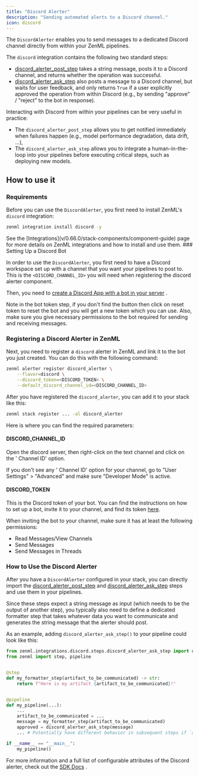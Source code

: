 ```yaml
---
title: "Discord Alerter"
description: "Sending automated alerts to a Discord channel."
icon: discord
---
```


The `DiscordAlerter` enables you to send messages to a dedicated Discord channel directly from within your ZenML pipelines.

The `discord` integration contains the following two standard steps:

* [discord\_alerter\_post\_step](https://sdkdocs.zenml.io/latest/integration%5Fcode%5Fdocs/integrations-discord/#zenml.integrations.discord.steps.discord%5Falerter%5Fpost%5Fstep.discord%5Falerter%5Fpost%5Fstep) takes a string message, posts it to a Discord channel, and returns whether the operation was successful.
* [discord\_alerter\_ask\_step](https://sdkdocs.zenml.io/latest/integration%5Fcode%5Fdocs/integrations-discord/#zenml.integrations.discord.steps.discord%5Falerter%5Fask%5Fstep.discord%5Falerter%5Fask%5Fstep) also posts a message to a Discord channel, but waits for user feedback, and only returns `True` if a user explicitly approved the operation from within Discord (e.g., by sending "approve" / "reject" to the bot in response).

Interacting with Discord from within your pipelines can be very useful in practice:

* The `discord_alerter_post_step` allows you to get notified immediately when failures happen (e.g., model performance degradation, data drift, ...),
* The `discord_alerter_ask_step` allows you to integrate a human-in-the-loop into your pipelines before executing critical steps, such as deploying new models.

## How to use it

### Requirements

Before you can use the `DiscordAlerter`, you first need to install ZenML's `discord` integration:

```bash
zenml integration install discord -y
```

<Info>
    See the [Integrations](v/0.66.0/stack-components/component-guide) page for more details on ZenML integrations and how to install and use them.
</Info>
### Setting Up a Discord Bot

In order to use the `DiscordAlerter`, you first need to have a Discord workspace set up with a channel that you want your pipelines to post to. This is the `<DISCORD_CHANNEL_ID>` you will need when registering the discord alerter component.

Then, you need to [create a Discord App with a bot in your server](https://discordpy.readthedocs.io/en/latest/discord.html) .

<Info>
    Note in the bot token  step, if you don't find the  button then click on reset token to reset the bot and you will get a new token which you can use. Also, make sure you give necessary permissions to the bot required for sending and receiving messages.
</Info>

### Registering a Discord Alerter in ZenML

Next, you need to register a `discord` alerter in ZenML and link it to the bot you just created. You can do this with the following command:

```Bash
zenml alerter register discord_alerter \
    --flavor=discord \
    --discord_token=<DISCORD_TOKEN> \
    --default_discord_channel_id=<DISCORD_CHANNEL_ID>
```

After you have registered the `discord_alerter`, you can add it to your stack like this:

```bash
zenml stack register ... -al discord_alerter
```

Here is where you can find the required parameters:

#### DISCORD\_CHANNEL\_ID

Open the discord server, then right-click on the text channel and click on the ' Channel ID' option.

<Info>
    If you don't see any ' Channel ID' option for your channel, go to "User Settings" > "Advanced" and make sure "Developer Mode" is active.
</Info>

#### DISCORD\_TOKEN

This is the Discord token of your bot. You can find the instructions on how to set up a bot, invite it to your channel, and find its token [here](https://discordpy.readthedocs.io/en/latest/discord.html).

<Note>
When inviting the bot to your channel, make sure it has at least the following permissions:

* Read Messages/View Channels
* Send Messages
* Send Messages in Threads
</Note>

### How to Use the Discord Alerter

After you have a `DiscordAlerter` configured in your stack, you can directly import the [discord\_alerter\_post\_step](https://sdkdocs.zenml.io/latest/integration%5Fcode%5Fdocs/integrations-discord/#zenml.integrations.discord.steps.discord%5Falerter%5Fpost%5Fstep.discord%5Falerter%5Fpost%5Fstep) and [discord\_alerter\_ask\_step](https://sdkdocs.zenml.io/latest/integration%5Fcode%5Fdocs/integrations-discord/#zenml.integrations.discord.steps.discord%5Falerter%5Fask%5Fstep.discord%5Falerter%5Fask%5Fstep) steps and use them in your pipelines.

Since these steps expect a string message as input (which needs to be the output of another step), you typically also need to define a dedicated formatter step that takes whatever data you want to communicate and generates the string message that the alerter should post.

As an example, adding `discord_alerter_ask_step()` to your pipeline could look like this:

```py
from zenml.integrations.discord.steps.discord_alerter_ask_step import discord_alerter_ask_step
from zenml import step, pipeline


@step
def my_formatter_step(artifact_to_be_communicated) -> str:
    return f"Here is my artifact {artifact_to_be_communicated}!"


@pipeline
def my_pipeline(...):
    ...
    artifact_to_be_communicated = ...
    message = my_formatter_step(artifact_to_be_communicated)
    approved = discord_alerter_ask_step(message)
    ... # Potentially have different behavior in subsequent steps if `approved`

if __name__ == "__main__":
    my_pipeline()
```

For more information and a full list of configurable attributes of the Discord alerter, check out the [SDK Docs](https://sdkdocs.zenml.io/latest/integration%5Fcode%5Fdocs/integrations-discord/#zenml.integrations.discord.alerters.discord%5Falerter.DiscordAlerter) .

